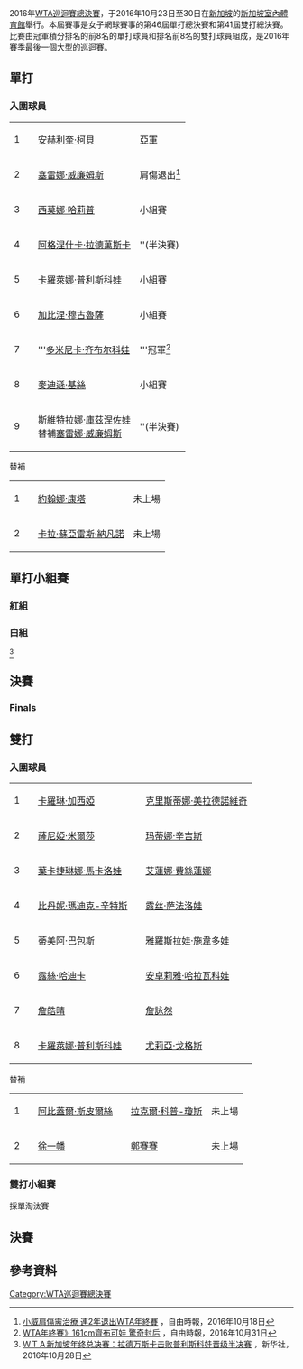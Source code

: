 {{expand|time=2013-10-23T06:44:49+00:00}}
{{noteTA|G1=Tennis}}
{{TennisEventInfo|2016|WTA巡回赛总决赛|
| date=10月23日 – 10月30日
| edition=第46屆 (單打) / 第41屆 (雙打)
| surface=[[硬地球場|硬地球場]]
| location=[[新加坡室內體育館|新加坡室內體育館]], [[新加坡|新加坡]]
| defchamps={{flagicon|POL}} [[阿格涅什卡·拉德萬斯卡|阿格涅什卡·拉德萬斯卡]]
| defchampd={{flagicon|SUI}} [[玛蒂娜·辛吉斯|玛蒂娜·辛吉斯]] / {{flagicon|India}} [[薩尼婭·米爾莎|薩尼婭·米爾莎]]
}}
2016年[[WTA巡迴賽總決賽|WTA巡迴賽總決賽]]，于2016年10月23日至30日在[[新加坡|新加坡]]的[[新加坡室內體育館|新加坡室內體育館]]舉行。本屆賽事是女子網球賽事的第46屆單打總決賽和第41屆雙打總決賽。比賽由冠軍積分排名的前8名的單打球員和排名前8名的雙打球員組成，是2016年賽季最後一個大型的巡迴賽。

== 單打 ==
=== 入圍球員 ===
{| class="wikitable"
|-
| 1 || {{GER}} || [[安赫利奎·柯貝|安赫利奎·柯貝]] || 亞軍
|-
| 2 || {{USA}} || [[塞雷娜·威廉姆斯|塞雷娜·威廉姆斯]] || 肩傷退出<ref>[http://sports.ltn.com.tw/news/breakingnews/1859572 小威肩傷需治療 連2年退出WTA年終賽] {{Wayback|url=http://sports.ltn.com.tw/news/breakingnews/1859572 |date=20161024220552 }}，自由時報，2016年10月18日</ref>
|-
| 3 || {{ROM}} || [[西莫娜·哈莉普|西莫娜·哈莉普]] || 小組賽
|-
| 4 || {{POL}} || [[阿格涅什卡·拉德萬斯卡|阿格涅什卡·拉德萬斯卡]]||''(半決賽)
|-
| 5 || {{CZE}} || [[卡羅萊娜·普利斯科娃|卡羅萊娜·普利斯科娃]] || 小組賽
|-
| 6 || {{ESP}} || [[加比涅·穆古魯薩|加比涅·穆古魯薩]] || 小組賽
|-
| 7 || {{SVK}} || '''[[多米尼卡·齐布尔科娃|多米尼卡·齐布尔科娃]]||'''冠軍<ref>[http://sports.ltn.com.tw/news/paper/1047071 WTA年終賽》161cm齊布可娃 驚奇封后] {{Wayback|url=http://sports.ltn.com.tw/news/paper/1047071 |date=20161031212152 }}，自由時報，2016年10月31日</ref>
|-
| 8 || {{USA}} || [[麥迪遜·基絲|麥迪遜·基絲]] || 小組賽
|-
| 9 || {{RUS}} || [[斯維特拉娜·庫茲涅佐娃|斯維特拉娜·庫茲涅佐娃]]<br>替補[[塞雷娜·威廉姆斯|塞雷娜·威廉姆斯]]||''(半決賽)
|}
替補 
{| class="wikitable"
|-
| 1 || {{GBR}} || [[約翰娜·康塔|約翰娜·康塔]]  || 未上場
|-
| 2 || {{ESP}} || [[卡拉·蘇亞雷斯·納凡諾|卡拉·蘇亞雷斯·納凡諾]]  || 未上場
|}

==單打小組賽==
===紅組===
{{4TeamRR-TennisWide
| title-1=
|title-2=RR<br />{{nowrap|W–L}}
|title-3=組<br />W–L
|title-4=比賽<br />W–L
|title-5=積分榜

| seed-1=1
| team-1-abbrev= {{nowrap|{{flagicon|GER}} [[安赫利奎·柯貝|安赫利奎·柯貝]]}}<ref name="WTA年終賽 柯貝、齊布科娃雙雙晉級">[http://news.gpwb.gov.tw/News/153672 WTA年終賽 柯貝、齊布科娃雙雙晉級] {{webarchive|url=https://web.archive.org/web/20161028222048/http://news.gpwb.gov.tw/News/153672 |date=2016-10-28 }}，青年日報，2016年10月28日</ref>
| team-1={{nowrap|{{flagicon|GER}} [[安赫利奎·柯貝|安赫利奎·柯貝]]}}
| match-w/l-1= '''3–0'''
| set-w/l-1='''6–1 (86%)'''
| game-w/l-1='''39–27 (59%)'''
| standings-1='''1'''

| seed-2=3
| team-2-abbrev= {{nowrap|{{flagicon|ROU}} [[西莫娜·哈莉普|西莫娜·哈莉普]]}}
| team-2= {{nowrap|{{flagicon|ROU}} [[西莫娜·哈莉普|西莫娜·哈莉普]]}}
| match-w/l-2=1–2
| set-w/l-2= 2–4 (33%)
| game-w/l-2= 27–31 (47%)
| standings-2=3

| seed-3=6
| team-3-abbrev= {{nowrap|{{flagicon|USA}} [[麥迪遜·基絲|麥迪遜·基絲]]}}
| team-3= {{nowrap|{{flagicon|USA}} [[麥迪遜·基絲|麥迪遜·基絲]]}}
| match-w/l-3= 1–2
| set-w/l-3=2–4 (33%)
| game-w/l-3= 24–29 (45%)
| standings-3=4

| seed-4=7
| team-4-abbrev= {{nowrap|{{flagicon|SVK}} [[多米尼卡·席布可娃|多米尼卡·席布可娃]]}}<ref name="WTA年終賽 柯貝、齊布科娃雙雙晉級">[http://news.gpwb.gov.tw/News/153672 WTA年終賽 柯貝、齊布科娃雙雙晉級] {{webarchive|url=https://web.archive.org/web/20161028222048/http://news.gpwb.gov.tw/News/153672 |date=2016-10-28 }}，青年日報，2016年10月28日</ref>
| team-4= {{nowrap|{{flagicon|SVK}} [[多米尼卡·席布可娃|多米尼卡·席布可娃]]}}
| match-w/l-4= '''1–2'''   
| set-w/l-4= '''3–4 (43%)'''
| game-w/l-4= '''33–36 (48%)'''
| standings-4='''2'''

|color-row-1= |1v2= '''6–4, 6–2'''  |1v3= '''6–3,    6–3'''                      |1v4=  '''7–6<sup>(7–5)</sup>, 2–6, 6–3'''
|color-row-2= |2v1=  4–6, 2–6                                             |2v3= '''6–2, 6–4''' |2v4=  3–6, 6–7<sup>(5–7)</sup>
|color-row-3= |3v1=3–6, 3–6 |3v2= 2–6, 4–6  |3v4= '''6–1, 6–4'''
|color-row-4= |4v1=  6–7<sup>(5–7)</sup>, 6–2, 3–6 |4v2= '''6–3, 7–6<sup>(7–5)</sup>'''  |4v3= 1–6, 4–6
}}

===白組===
{{4TeamRR-TennisWide
| title-1=
|title-2=RR<br />{{nowrap|W–L}}
|title-3=組<br />W–L
|title-4=比賽<br />W–L
|title-5=積分榜

| seed-1=2
| team-1-abbrev= {{nowrap|{{flagicon|POL}} [[阿格涅什卡·拉德萬斯卡|阿格涅什卡·拉德萬斯卡]]}}
| team-1={{nowrap|{{flagicon|POL}} [[阿格涅什卡·拉德萬斯卡|阿格涅什卡·拉德萬斯卡]]}}
| match-w/l-1='''2–1'''
| set-w/l-1='''5–2 (71%)'''
| game-w/l-1='''42–32 (57%)'''
| standings-1='''2'''

| seed-2=4
| team-2-abbrev= {{nowrap|{{flagicon|CZE}} [[卡羅萊娜·普利斯科娃|卡羅萊娜·普利斯科娃]]}}
| team-2= {{nowrap|{{flagicon|CZE}} [[卡羅萊娜·普利斯科娃|卡羅萊娜·普利斯科娃]]}}
| match-w/l-2=1–2
| set-w/l-2=3–5 (38%)
| game-w/l-2=41–43 (49%)
| standings-2=3

| seed-3=5
| team-3-abbrev= {{nowrap|{{flagicon|ESP}} [[加比涅·穆古魯薩|加比涅·穆古魯薩]]}}
| team-3= {{nowrap|{{flagicon|ESP}} [[加比涅·穆古魯薩|加比涅·穆古魯薩]]}}
| match-w/l-3=1–2
| set-w/l-3=3–5 (38%)
| game-w/l-3=38–39 (49%)
| standings-3=4

| seed-4=8
| team-4-abbrev= {{nowrap|{{flagicon|RUS}} [[斯維特拉娜·庫茲涅佐娃|斯維特拉娜·庫茲涅佐娃]]}}
| team-4= {{nowrap|{{flagicon|RUS}} [[斯維特拉娜·庫茲涅佐娃|斯維特拉娜·庫茲涅佐娃]]}}
| match-w/l-4='''2–1'''
| set-w/l-4='''5–4 (56%)'''
| game-w/l-4='''38–45 (45%)'''
| standings-4='''1'''

|color-row-1= |1v2='''7–5, 6–3''' |1v3= '''7–6<sup>(7–1)</sup>, 6–3'''                           |1v4=5–7, 6–1, 5–7
|color-row-2= |2v1=5–7, 3–6                                            |2v3='''6–2, 6–7<sup>(4–7)</sup>, 7–5'''  |2v4=6–3, 2–6, 6–7<sup>(6–8)</sup>
|color-row-3= |3v1= 6–7<sup>(1–7)</sup>, 3–6  |3v2=2–6, 7–6<sup>(7–4)</sup>, 5–7 |3v4= '''3–6, 6–0, 6–1'''
|color-row-4= |4v1='''7–5, 1–6, 7–5''' |4v2='''3–6, 6–2, 7–6<sup>(8–6)</sup>'''  |4v3= 6–3, 0–6, 1–6
}}<ref>[http://news.xinhuanet.com/sports/2016-10/28/c_1119809992.htm ＷＴＡ新加坡年终总决赛：拉德万斯卡击败普利斯科娃晋级半决赛] {{Wayback|url=http://news.xinhuanet.com/sports/2016-10/28/c_1119809992.htm |date=20161029043823 }}，新华社，2016年10月28日</ref>

==決賽==
===Finals===
{{4TeamBracket-Tennis3-v2
| RD1=半決賽
| RD2=決賽

|team-width=175

| RD1-seed1=1
| RD1-team1='''{{nowrap|{{flagicon|GER}} [[安赫利奎·柯貝|安赫利奎·柯貝]]}}
| RD1-score1-1='''6
| RD1-score1-2='''6
| RD1-score1-3=
| RD1-seed2=2
| RD1-team2={{nowrap|{{flagicon|POL}} [[阿格涅什卡·拉德萬斯卡|阿格涅什卡·拉德萬斯卡]]}}
| RD1-score2-1=2
| RD1-score2-2=1
| RD1-score2-3=

| RD1-seed3=8
| RD1-team3={{nowrap|{{flagicon|RUS}} [[斯維特拉娜·庫茲涅佐娃|斯維特拉娜·庫茲涅佐娃]]}}
| RD1-score3-1='''6
| RD1-score3-2=6<sup>2</sup>
| RD1-score3-3=4
| RD1-seed4=7
| RD1-team4='''{{nowrap|{{flagicon|SVK}} [[多米尼卡·齐布尔科娃|多米尼卡·齐布尔科娃]]}}
| RD1-score4-1=1
| RD1-score4-2='''7<sup>7</sup>
| RD1-score4-3='''6

| RD2-seed1=1
| RD2-team1={{nowrap|{{flagicon|GER}} [[安赫利奎·柯貝|安赫利奎·柯貝]]}}
| RD2-score1-1=3
| RD2-score1-2=4
| RD2-score1-3=
| RD2-seed2=7
| RD2-team2='''{{nowrap|{{flagicon|SVK}} [[多米尼卡·齐布尔科娃|多米尼卡·齐布尔科娃]]}}
| RD2-score2-1='''6
| RD2-score2-2='''6
| RD2-score2-3=
}}

== 雙打 ==
=== 入圍球員 ===
{| class="wikitable"
|-
| 1 || {{FRA}} || [[卡羅琳·加西婭|卡羅琳·加西婭]] || {{FRA}} || [[克里斯蒂娜·美拉德諾維奇|克里斯蒂娜·美拉德諾維奇]] 
|-
| 2 || {{IND}} || [[薩尼婭·米爾莎|薩尼婭·米爾莎]] || {{SUI}} || [[玛蒂娜·辛吉斯|玛蒂娜·辛吉斯]] 
|-
| 3 || {{RUS}} || [[葉卡捷琳娜·馬卡洛娃|葉卡捷琳娜·馬卡洛娃]] || {{RUS}} || [[艾蓮娜·費絲蓮娜|艾蓮娜·費絲蓮娜]] 
|-
| 4 || {{USA}} || [[比丹妮·瑪迪克-辛特斯|比丹妮·瑪迪克-辛特斯]] || {{CZE}} || [[露丝·萨法洛娃|露丝·萨法洛娃]] 
|-
| 5 || {{HUN}} || [[蒂美阿·巴包斯|蒂美阿·巴包斯]] || {{KAZ}} || [[雅羅斯拉娃·施韋多娃|雅羅斯拉娃·施韋多娃]] 
|-
| 6 || {{CZE}} || [[露絲·哈迪卡|露絲·哈迪卡]] || {{CZE}} || [[安卓莉雅·哈拉瓦科娃|安卓莉雅·哈拉瓦科娃]] 
|-
| 7 || {{TWN}} || [[詹皓晴|詹皓晴]] || {{TWN}} || [[詹詠然|詹詠然]] 
|-
| 8 || {{CZE}} || [[卡羅萊娜·普利斯科娃|卡羅萊娜·普利斯科娃]] || {{GER}} || [[尤莉亞·戈格斯|尤莉亞·戈格斯]] 
|}
替補 
{| class="wikitable"
|-
| 1 || {{USA}} || [[阿比蓋爾·斯皮爾絲|阿比蓋爾·斯皮爾絲]]  || {{USA}} || [[拉克爾·科普-瓊斯|拉克爾·科普-瓊斯]]   || 未上場
|-
| 2 || {{CHN}} || [[徐一幡|徐一幡]] || {{CHN}} || [[鄭賽賽|鄭賽賽]]   || 未上場
|}

===雙打小組賽===
採單淘汰賽

==決賽==
{{8TeamBracket-Tennis3-v2
| RD1=複賽
| RD2=準決賽
| RD3=決賽
|team-width=175

| RD1-seed1=1
| RD1-team1={{flagicon|FRA}} [[卡羅琳·加西婭|卡羅琳·加西婭]]<br> {{flagicon|FRA}} [[克里斯蒂娜·美拉德諾維奇|克里斯蒂娜·美拉德諾維奇]]<ref>[http://www.cna.com.tw/news/aspt/201610270426-1.aspx WTA年終賽雙打 第1種子闖進4強]，中央社，2016年10月27日</ref>
| RD1-score1-1='''6'''
| RD1-score1-2='''6'''
| RD1-score1-3=
| RD1-seed2=8
| RD1-team2={{flagicon|GER}} [[尤莉亞·戈格斯|尤莉亞·戈格斯]]<br> {{flagicon|CZE}} [[卡羅萊娜·普利斯科娃|卡羅萊娜·普利斯科娃]]
| RD1-score2-1=4
| RD1-score2-2=2
| RD1-score2-3=

| RD1-seed3=3
| RD1-team3={{flagicon|USA}} [[比丹妮·瑪迪克-辛特斯|比丹妮·瑪迪克-辛特斯]]<br> {{flagicon|CZE}} [[露丝·萨法洛娃|露丝·萨法洛娃]]
| RD1-score3-1=5
| RD1-score3-2='''7<sup>8</sup>'''
| RD1-score3-3='''[10]'''
| RD1-seed4=7
| RD1-team4={{flagicon|HUN}} [[蒂美阿·巴包斯|蒂美阿·巴包斯]]<br> {{flagicon|KAZ}} [[雅羅斯拉娃·施韋多娃|雅羅斯拉娃·施韋多娃]]
| RD1-score4-1='''7'''
| RD1-score4-2=6<sup>6</sup>
| RD1-score4-3=[2]

| RD1-seed5=5
| RD1-team5={{flagicon|CZE}} [[露絲·哈迪卡|露絲·哈迪卡]]<br> {{flagicon|CZE}} [[安卓莉雅·哈拉瓦科娃|安卓莉雅·哈拉瓦科娃]]
| RD1-score5-1=2
| RD1-score5-2=5
| RD1-score5-3= 
| RD1-seed6=4
| RD1-team6={{flagicon|RUS}} [[葉卡捷琳娜·馬卡洛娃|葉卡捷琳娜·馬卡洛娃]]<br> {{flagicon|RUS}} [[艾蓮娜·費絲蓮娜|艾蓮娜·費絲蓮娜]]
| RD1-score6-1='''6
| RD1-score6-2='''7
| RD1-score6-3=

| RD1-seed7=6
| RD1-team7= {{flagicon|TWN}} [[詹詠然|詹詠然]]<br> {{flagicon|TWN}} [[詹皓晴|詹皓晴]]
| RD1-score7-1=6<sup>10</sup>
| RD1-score7-2=5
| RD1-score7-3=
| RD1-seed8=2
| RD1-team8={{flagicon|SUI}} [[玛蒂娜·辛吉斯|玛蒂娜·辛吉斯]]<br> {{flagicon|IND}} [[薩尼婭·米爾莎|薩尼婭·米爾莎]]
| RD1-score8-1='''7<sup>12</sup>
| RD1-score8-2='''7
| RD1-score8-3=

| RD2-seed1=1
| RD2-team1={{flagicon|FRA}} [[卡羅琳·加西婭|卡羅琳·加西婭]]<br> {{flagicon|FRA}} [[克里斯蒂娜·美拉德諾維奇|克里斯蒂娜·美拉德諾維奇]]
| RD2-score1-1= 3
| RD2-score1-2=5
| RD2-score1-3= 
| RD2-seed2=3
| RD2-team2={{flagicon|USA}} [[比丹妮·瑪迪克-辛特斯|比丹妮·瑪迪克-辛特斯]]<br> {{flagicon|CZE}} [[露丝·萨法洛娃|露丝·萨法洛娃]]
| RD2-score2-1='''6'''
| RD2-score2-2= '''7'''
| RD2-score2-3=

| RD2-seed3=4
| RD2-team3={{flagicon|RUS}} [[葉卡捷琳娜·馬卡洛娃|葉卡捷琳娜·馬卡洛娃]]<br> {{flagicon|RUS}} [[艾蓮娜·費絲蓮娜|艾蓮娜·費絲蓮娜]]
| RD2-score3-1=3
| RD2-score3-2='''6'''
| RD2-score3-3='''[10]
| RD2-seed4=2
| RD2-team4={{flagicon|SUI}} [[玛蒂娜·辛吉斯|玛蒂娜·辛吉斯]]<br> {{flagicon|IND}} [[薩尼婭·米爾莎|薩尼婭·米爾莎]]
| RD2-score4-1='''6 '''
| RD2-score4-2= 2
| RD2-score4-3=[6]

| RD3-seed1=3
| RD3-team1={{flagicon|USA}} [[比丹妮·瑪迪克-辛特斯|比丹妮·瑪迪克-辛特斯]]<br> {{flagicon|CZE}} [[露丝·萨法洛娃|露丝·萨法洛娃]]
| RD3-score1-1=6<sup>5</sup>
| RD3-score1-2=3
| RD3-score1-3=
| RD3-seed2=4
| RD3-team2={{flagicon|RUS}} [[葉卡捷琳娜·馬卡洛娃|葉卡捷琳娜·馬卡洛娃]]<br> {{flagicon|RUS}} [[艾蓮娜·費絲蓮娜|艾蓮娜·費絲蓮娜]]
| RD3-score2-1='''7<sup>7</sup>'''
| RD3-score2-2='''6'''
| RD3-score2-3=
}}

== 參考資料 ==
{{reflist}}

[[Category:WTA巡迴賽總決賽|Category:WTA巡迴賽總決賽]]